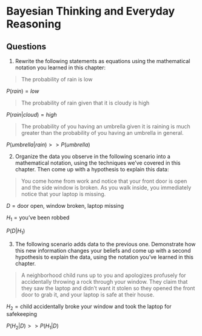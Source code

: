 # Bayesian Thinking and Everyday Reasoning

## Questions

1.  Rewrite the following statements as equations using the mathematical notation you learned in this chapter:

> The probability of rain is low

$P(rain) = low$

> The probability of rain given that it is cloudy is high

$P(rain|cloud) = high$

> The probability of you having an umbrella given it is raining is much greater than the probability of you having an umbrella in general.

$P(umbrella|rain) >> P(umbrella)$

2.  Organize the data you observe in the following scenario into a mathematical notation, using the techniques we've covered in this chapter. Then come up with a hypothesis to explain this data:

> You come home from work and notice that your front door is open and the side window is broken. As you walk inside, you immediately notice that your laptop is missing.

$D = \text{door open, window broken, laptop missing}$

$H_1 = \text{you've been robbed}$

$P(D|H_1)$

3.  The following scenario adds data to the previous one. Demonstrate how this new information changes your beliefs and come up with a second hypothesis to explain the data, using the notation you've learned in this chapter.

> A neighborhood child runs up to you and apologizes profusely for accidentally throwing a rock through your window. They claim that they saw the laptop and didn't want it stolen so they opened the front door to grab it, and your laptop is safe at their house.

$H_2 = \text{child accidentally broke your window and took the laptop for safekeeping}$

$P(H_2| D) >> P(H_1|D)$
